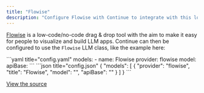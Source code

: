 ```yaml
---
title: "Flowise"
description: "Configure Flowise with Continue to integrate with this low-code/no-code drag & drop tool for building and visualizing LLM applications"
---
```


[Flowise](https://flowiseai.com/) is a low-code/no-code drag & drop tool with the aim to make it easy for people to visualize and build LLM apps. Continue can then be configured to use the `Flowise` LLM class, like the example here:

<Tabs>
  <Tab title="YAML">
  ```yaml title="config.yaml"
  models:
    - name: Flowise
      provider: flowise
      model: <MODEL>
      apiBase: <API_BASE>
  ```
  </Tab>
  <Tab title="JSON">
  ```json title="config.json"
  {
    "models": [
      {
        "provider": "flowise",
        "title": "Flowise",
        "model": "<MODEL>",
        "apiBase": "<API_BASE>"
      }
    ]
  }
  ```
  </Tab>
</Tabs>

[View the source](https://github.com/continuedev/continue/blob/main/core/llm/llms/Flowise.ts)